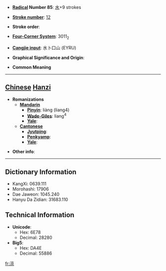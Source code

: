 * '''[[Wiktionary:Chinese radical index| Radical]] Number 85''': [[Wiktionary:Chinese radical index 水|水]]+9 strokes

* '''[[Wiktionary:Chinese total strokes index|Stroke number]]''': [[Wiktionary:Chinese total strokes index 12|12]]

* '''Stroke order''': 

* '''[[Wiktionary:Chinese four corner index|Four-Corner System]]''': 3011<sub>2</sub>

* '''[[Wiktionary:Chinese Cangjie index|Cangjie input]]''': 水卜口山 (EYRU)

* '''Graphical Significance and Origin''': 

* '''Common Meaning'''

----

== [[Chinese]] [[Hanzi]] ==

* '''Romanizations'''
** '''[[Mandarin]]'''
*** '''[[Pinyin]]''': liàng (liang4)
*** '''[[Wade-Giles]]''': liang<sup>4</sup>
*** '''[[Yale]]''': 
** '''[[Cantonese]]'''
*** '''[[Jyutping]]''':
*** '''[[Penkyamp]]''': 
*** '''[[Yale]]''': 

* '''Other info''': 

----

== Dictionary Information ==

* KangXi: 0639.111
* Morohashi: 17906
* Dae Jaweon: 1045.240
* Hanyu Da Zidian: 31683.110

== Technical Information ==

* '''Unicode''':
** Hex: 6E78
** Decimal: 28280
* '''Big5''':
** Hex: DA4E
** Decimal: 55886

[[fr:湸]]